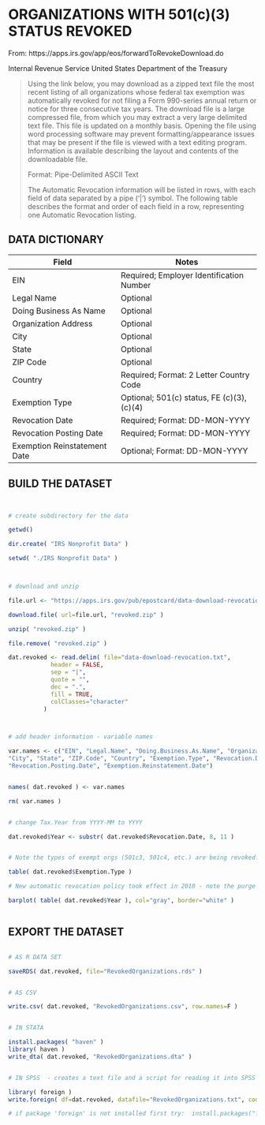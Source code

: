 # ORGANIZATIONS WITH 501(c)(3) STATUS REVOKED

From: https://apps.irs.gov/app/eos/forwardToRevokeDownload.do

Internal Revenue Service United States Department of the Treasury

>Using the link below, you may download as a zipped text file the most recent listing of all organizations whose federal tax exemption was automatically revoked for not filing a Form 990-series annual return or notice for three consecutive tax years. The download file is a large compressed file, from which you may extract a very large delimited text file. This file is updated on a monthly basis. Opening the file using word processing software may prevent formatting/appearance issues that may be present if the file is viewed with a text editing program. Information is available describing the layout and contents of the downloadable file.
>
>Format: Pipe-Delimited ASCII Text
>
>The Automatic Revocation information will be listed in rows, with each field of data separated by a pipe ('|') symbol. The following table describes the format and order of each field in a row, representing one Automatic Revocation listing.



## DATA DICTIONARY

Field	  | Notes
--------|------------------------------------------------------
EIN	        | Required; Employer Identification Number
Legal Name	| Optional
Doing Business As Name | 	Optional
Organization Address	 | Optional
City	| Optional
State | 	Optional
ZIP Code  |	Optional
Country	  | Required; Format: 2 Letter Country Code
Exemption Type	| Optional; 501(c) status, FE (c)(3), (c)(4)
Revocation Date  |	Required; Format: DD-MON-YYYY
Revocation Posting Date	  | Required; Format: DD-MON-YYYY
Exemption Reinstatement Date  |  	Optional; Format: DD-MON-YYYY





## BUILD THE DATASET


```R 


# create subdirectory for the data

getwd()

dir.create( "IRS Nonprofit Data" )

setwd( "./IRS Nonprofit Data" )



# download and unzip

file.url <- "https://apps.irs.gov/pub/epostcard/data-download-revocation.zip"

download.file( url=file.url, "revoked.zip" )

unzip( "revoked.zip" )

file.remove( "revoked.zip" )

dat.revoked <- read.delim( file="data-download-revocation.txt", 
            header = FALSE, 
            sep = "|", 
            quote = "",
            dec = ".", 
            fill = TRUE,  
            colClasses="character"
          )



# add header information - variable names

var.names <- c("EIN", "Legal.Name", "Doing.Business.As.Name", "Organization.Address", 
"City", "State", "ZIP.Code", "Country", "Exemption.Type", "Revocation.Date", 
"Revocation.Posting.Date", "Exemption.Reinstatement.Date")


names( dat.revoked ) <- var.names

rm( var.names )


# change Tax.Year from YYYY-MM to YYYY

dat.revoked$Year <- substr( dat.revoked$Revocation.Date, 8, 11 )


# Note the types of exempt orgs (501c3, 501c4, etc.) are being revoked:

table( dat.revoked$Exemption.Type )

# New automatic revocation policy took effect in 2010 - note the purge

barplot( table( dat.revoked$Year ), col="gray", border="white" )



```


## EXPORT THE DATASET

```R

# AS R DATA SET

saveRDS( dat.revoked, file="RevokedOrganizations.rds" )


# AS CSV

write.csv( dat.revoked, "RevokedOrganizations.csv", row.names=F )


# IN STATA

install.packages( "haven" )
library( haven )
write_dta( dat.revoked, "RevokedOrganizations.dta" )


# IN SPSS  - creates a text file and a script for reading it into SPSS

library( foreign )
write.foreign( df=dat.revoked, datafile="RevokedOrganizations.txt", codefile="CodeToLoadDataInSPSS.txt", package="SPSS" )

# if package 'foreign' is not installed first try:  install.packages("foreign")

```
